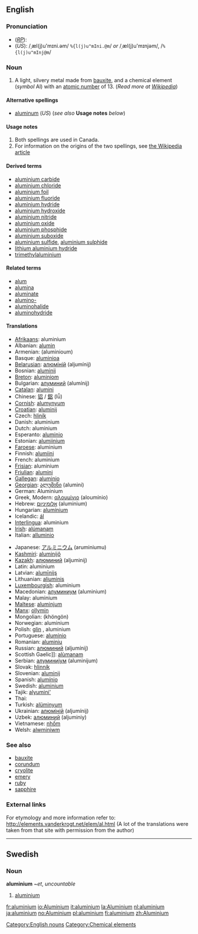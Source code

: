 {{See|Aluminium}}
==English==
[[Category:English nouns]]
{{elements|Al|Magnesium|Mg|Silicon|Si}}
=== Pronunciation ===
*(''[[RP]]''):
*(''US''): /ˌæl(j)u'mɪni.əm/ <tt>%{l(j)u"mIni.@m</tt>/ ''or'' /ˌæl(j)u'mɪnjəm/, /<tt>%{l(j)u"mInj@m</tt>/

=== Noun ===
{{en-noun-unc}}

# A light, silvery metal made from [[bauxite]], and a chemical element (''symbol'' Al) with an [[atomic number]] of 13. (''Read more at [[w:Aluminium|Wikipedia]]'')

====Alternative spellings====
*[[aluminum]] (''US'') (''see also'' '''Usage notes''' ''below'')

====Usage notes====
#Both spellings are used in Canada.
#For information on the origins of the two spellings, see [[w:Aluminium#Spelling|the Wikipedia article]]

====Derived terms====
*[[aluminium carbide]]
*[[aluminium chloride]]
*[[aluminium foil]]
*[[aluminium fluoride]]
*[[aluminium hydride]]
*[[aluminium hydroxide]]
*[[aluminium nitride]]
*[[aluminium oxide]]
*[[aluminium phosphide]]
*[[aluminium suboxide]]
*[[aluminium sulfide]], [[aluminium sulphide]]
*[[lithium aluminium hydride]]
*[[trimethylaluminium]]

====Related terms====
*[[alum]]
*[[alumina]]
*[[aluminate]]
*[[alumino-]]
*[[aluminohalide]]
*[[aluminohydride]]

==== Translations ====
{{top}}
*[[Afrikaans]]: aluminium
*Albanian: [[alumin]]
*Armenian: (aluminioum)
*Basque: [[aluminioa]]
*[[Belarusian]]: [[алюмiнiй]] (aljumínij) {{m}}
*Bosnian: [[aluminij]]
*[[Breton]]: [[aluminiom]] {{m}}
*Bulgarian: [[алуминий]] (alumínij) {{m}}
*[[Catalan]]: [[alumini]]
*Chinese: [[铝]] / [[鋁]] (lǚ)
*[[Cornish]]: [[alumynyum]]
*[[Croatian]]: [[aluminij]]
*Czech: [[hliník]]
*Danish: aluminium
*Dutch: aluminium {{n}}
*Esperanto: [[aluminio]]
*Estonian: [[alumiinium]]
*[[Faroese]]: aluminium
*Finnish: [[alumiini]]
*French: aluminium {{m}}
*[[Frisian]]: aluminium
*[[Friulian]]: [[alumini]]
*[[Gallegan]]: [[aluminio]]
*[[Georgian]]: [[ალუმინი]] (alumini)
*German: Aluminium {{n}}
*Greek, Modern: [[αλουμίνιο]] (aloumínio) {{n}}
*Hebrew: [[אלומיניום]] (aluminium)
*Hungarian: [[alumínium]]
*Icelandic: [[ál]]
*[[Interlingua]]: aluminium
*[[Irish]]: [[alúmanam]]
*Italian: [[alluminio]] {{m}}
{{mid}}
*Japanese: [[アルミニウム]] (aruminiumu)
*[[Kashmiri]]: [[aluminijô]]
*[[Kazakh]]: [[алюминий]] (aljuminij)
*Latin: aluminium {{n}}
*Latvian: [[alumīnijs]]
*Lithuanian: [[aliuminis]]
*[[Luxembourgish]]: aluminium
*Macedonian: [[алуминиум]] (aluminium)
*Malay: aluminium
*[[Maltese]]: [[aluminjum]]
*[[Manx]]: [[ollymin]]
*Mongolian: {{RUchar|[[хөнгөн]]}} (khöngön)
*Norwegian: aluminium
*Polish: [[glin]] {{m}}, aluminium {{m}}
*Portuguese: [[alumínio]] {{m}}
*Romanian: [[aluminiu]] {{n}}
*Russian: [[алюминий]] (aljumínij) {{m}}
*Scottish Gaelic]]: [[alùmanam]]
*Serbian: [[алуминиjум]] (aluminijum) {{m}}
*Slovak: [[hlinník]]
*Slovenian: [[aluminij]]
*Spanish: [[alumínio]] {{m}}
*Swedish: [[aluminium#Swedish|aluminium]]
*Tajik: [[alyumini']]
*Thai: {{THchar|[[อะลูมินัม]]}}
*Turkish: [[alüminyum]]
*Ukrainian: [[алюмiнiй]] (aljumínij) {{m}}
*Uzbek: [[алюминий]] (aljuminiy)
*Vietnamese: [[nhốm]]
*Welsh: [[alwminiwm]]
{{bottom}}

===See also===
*[[bauxite]]
*[[corundum]]
*[[cryolite]]
*[[emery]]
*[[ruby]]
*[[sapphire]]

===External links===
For etymology and more information refer to:
http://elements.vanderkrogt.net/elem/al.html
(A lot of the translations were taken from that site with permission from the author)
[[Category:Chemical elements]]

----
==Swedish==
===Noun===
'''aluminium''' ''~et'', ''uncountable''
#[[aluminium#English|aluminium]]

[[fr:aluminium]]
[[io:Aluminium]]
[[it:aluminium]]
[[la:Aluminium]]
[[nl:aluminium]]
[[ja:aluminium]]
[[no:Aluminium]]
[[pl:aluminium]]
[[fi:aluminium]]
[[zh:Aluminium]]